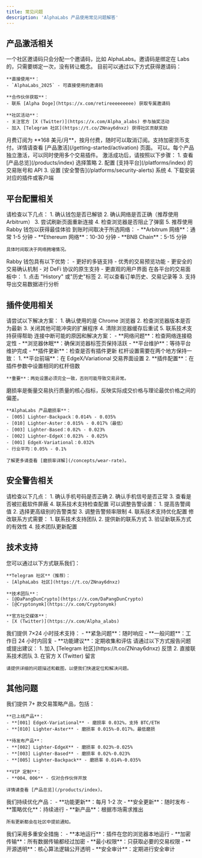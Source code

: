 ```yaml
---
title: 常见问题
description: 'AlphaLabs 产品使用常见问题解答'
---
```


## 产品激活相关

<AccordionGroup>
  <Accordion title="邀请码是如何分配的？">
    一个社区邀请码只会分配一个邀请码，比如 AlphaLabs。邀请码是绑定在 Labs 的，只需要绑定一次，没有转让概念。
  </Accordion>
  <Accordion title="如何获得邀请码？">
    目前可以通过以下方式获得邀请码：

    **直接使用**：
    - `AlphaLabs_2025` - 可直接使用的邀请码

    **合作伙伴获取**：
    - 联系 [Alpha Doge](https://x.com/retireeeeeeeee) 获取专属邀请码

    **社区活动**：
    - 关注官方 [X (Twitter)](https://x.com/Alpha_alabs) 参与抽奖活动
    - 加入 [Telegram 社区](https://t.co/ZNnay6dnxz) 获得社区贡献奖励
  </Accordion>
  <Accordion title="月费订阅如何收费？">
    月费订阅为 **168 美元/月**，按月付费，随时可以取消订阅。支持加密货币支付。详情请查看 [产品激活](/getting-started/activation) 页面。
  </Accordion>
  <Accordion title="可以同时使用多个产品吗？">
    可以。每个产品独立激活，可以同时使用多个交易插件。
  </Accordion>
  <Accordion title="激活后如何开始使用？">
    激活成功后，请按照以下步骤：
    1. 查看 [产品总览](/products/index) 选择策略
    2. 配置 [支持平台](/platforms/index) 的交易账号和 API
    3. 设置 [安全警告](/platforms/security-alerts) 系统
    4. 下载安装对应的插件或客户端
  </Accordion>
</AccordionGroup>

## 平台配置相关

<AccordionGroup>
  <Accordion title="为什么连接钱包失败？">
    请检查以下几点：
    1. 确认钱包是否已解锁
    2. 确认网络是否正确（推荐使用 Arbitrum）
    3. 尝试刷新页面重新连接
    4. 检查浏览器是否阻止了弹窗
    5. 推荐使用 Rabby 钱包以获得最佳体验
  </Accordion>
  <Accordion title="存款多久到账？">
    到账时间取决于所选网络：
    - **Arbitrum 网络**：通常 1-5 分钟
    - **Ethereum 网络**：10-30 分钟
    - **BNB Chain**：5-15 分钟
    
    具体时间取决于网络拥堵情况。
  </Accordion>
  <Accordion title="为什么推荐使用 Rabby 钱包？">
    Rabby 钱包具有以下优势：
    - 更好的多链支持
    - 优秀的交易预览功能
    - 更安全的交易确认机制
    - 对 DeFi 协议的原生支持
    - 更直观的用户界面
  </Accordion>
  <Accordion title="如何查看交易历史？">
    在各平台的交易面板中：
    1. 点击 "History" 或"历史"标签
    2. 可以查看订单历史、交易记录等
    3. 支持导出交易数据进行分析
  </Accordion>
</AccordionGroup>

## 插件使用相关

<AccordionGroup>
  <Accordion title="插件安装失败怎么办？">
    请尝试以下解决方案：
    1. 确认使用的是 Chrome 浏览器
    2. 检查浏览器版本是否为最新
    3. 关闭其他可能冲突的扩展程序
    4. 清除浏览器缓存后重试
    5. 联系技术支持获得帮助
  </Accordion>
  <Accordion title="插件连接中断怎么办？">
    连接中断可能的原因和解决方案：
    - **网络问题**：检查网络连接稳定性
    - **浏览器休眠**：确保浏览器标签页保持活跃
    - **平台维护**：等待平台维护完成
    - **插件更新**：检查是否有插件更新
  </Accordion>
  <Accordion title="如何设置杠杆倍数？">
    杠杆设置需要在两个地方保持一致：
    1. **平台前端**：在 EdgeX/Variational 交易界面设置
    2. **插件配置**：在插件参数中设置相同的杠杆倍数
    
    **重要**：两处设置必须完全一致，否则可能导致交易异常。
  </Accordion>
  <Accordion title="什么是磨损率？">
    磨损率是衡量交易执行质量的核心指标，反映实际成交价格与理论最优价格之间的偏差。

    **AlphaLabs 产品磨损率**：
    - [005] Lighter-Backpack：0.014% - 0.035%
    - [010] Lighter-Aster：0.015% - 0.017%（最低）
    - [003] Lighter-Based：0.02% - 0.023%
    - [002] Lighter-EdgeX：0.023% - 0.025%
    - [001] EdgeX-Variational：0.032%
    - 行业平均：0.05% - 0.1%

    了解更多请查看 [磨损率详解](/concepts/wear-rate)。
  </Accordion>
</AccordionGroup>

## 安全警告相关

<AccordionGroup>
  <Accordion title="没有收到告警通知怎么办？">
    请检查以下几点：
    1. 确认手机号码是否正确
    2. 确认手机信号是否正常
    3. 查看是否被拦截软件屏蔽
    4. 联系技术支持检查配置
  </Accordion>
  <Accordion title="告警太频繁怎么办？">
    可以调整告警设置：
    1. 提高告警阈值
    2. 选择更高级别的告警类型
    3. 调整告警频率限制
    4. 联系技术支持优化配置
  </Accordion>
  <Accordion title="如何修改告警联系方式？">
    修改联系方式需要：
    1. 联系技术支持团队
    2. 提供新的联系方式
    3. 验证新联系方式的有效性
    4. 技术团队更新配置
  </Accordion>
</AccordionGroup>

## 技术支持

<AccordionGroup>
  <Accordion title="如何联系技术支持？">
    您可以通过以下方式联系我们：
    
    **Telegram 社区**（推荐）：
    - [AlphaLabs 社区](https://t.co/ZNnay6dnxz)
    
    **技术团队**：
    - [@DaPangDunCrypto](https://x.com/DaPangDunCrypto)
    - [@Cryptonymk](https://x.com/Cryptonymk)
    
    **官方社交媒体**：
    - [X (Twitter)](https://x.com/Alpha_alabs)
  </Accordion>
  <Accordion title="技术支持的服务时间？">
    我们提供 7×24 小时技术支持：
    - **紧急问题**：随时响应
    - **一般问题**：工作日 24 小时内回复
    - **功能建议**：定期收集和评估
  </Accordion>
  <Accordion title="如何报告 Bug 或提出建议？">
    请通过以下方式报告问题或提出建议：
    1. 加入 [Telegram 社区](https://t.co/ZNnay6dnxz) 反馈
    2. 直接联系技术团队
    3. 在官方 X (Twitter) 留言
    
    请提供详细的问题描述和截图，以便我们快速定位和解决问题。
  </Accordion>
</AccordionGroup>

## 其他问题

<AccordionGroup>
  <Accordion title="AlphaLabs 的产品有哪些？">
    我们提供 7+ 款交易策略产品，包括：

    **已上线产品**：
    - **[001] EdgeX-Variational** - 磨损率 0.032%，支持 BTC/ETH
    - **[010] Lighter-Aster** - 磨损率 0.015%-0.017%，最低磨损

    **待发布产品**：
    - **[002] Lighter-EdgeX** - 磨损率 0.023%-0.025%
    - **[003] Lighter-Based** - 磨损率 0.02%-0.023%
    - **[005] Lighter-Backpack** - 磨损率 0.014%-0.035%

    **VIP 定制**：
    - **004、006** - 仅对合作伙伴开放

    详情请查看 [产品总览](/products/index)。
  </Accordion>
  <Accordion title="产品更新频率如何？">
    我们持续优化产品：
    - **功能更新**：每月 1-2 次
    - **安全更新**：随时发布
    - **策略优化**：持续进行
    - **新产品**：根据市场需求推出
    
    所有更新都会在社区中提前通知。
  </Accordion>
  <Accordion title="数据安全如何保障？">
    我们采用多重安全措施：
    - **本地运行**：插件在您的浏览器本地运行
    - **加密传输**：所有数据传输都经过加密
    - **最小权限**：只获取必要的交易权限
    - **开源透明**：核心算法逻辑公开透明
    - **安全审计**：定期进行安全审计
  </Accordion>
</AccordionGroup>
